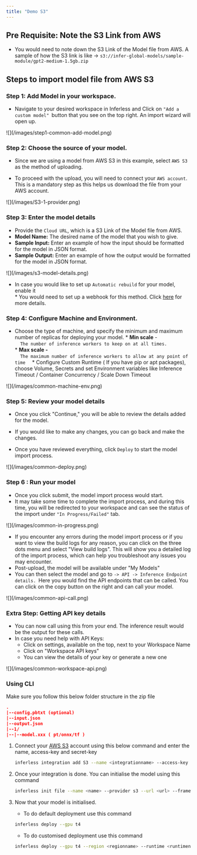 ```yaml
---
title: "Demo S3"
---
```


## Pre Requisite: Note the S3 Link from AWS 

* You would need to note down the S3 Link of the Model file from AWS. A sample of how the S3 link is like -> `s3://infer-global-models/sample-module/gpt2-medium-1.5gb.zip`

## Steps to import model file from AWS S3

### Step 1: Add Model in your workspace.

* Navigate to your desired workspace in Inferless and Click on `"Add a custom model" `button that you see on the top right. An import wizard will open up.

<Frame caption = "Click on Add Model">![](/images/step1-common-add-model.png)</Frame>

###  Step 2: Choose the source of your model.
* Since we are using a model from AWS S3 in this example, select `AWS S3` as the method of uploading.

* To proceed with the upload, you will need to connect your `AWS account`. This is a mandatory step as this helps us download the file from your AWS account.


<Frame caption = "After you have selected Repo ">![](/images/S3-1-provider.png)</Frame>

### Step 3: Enter the model details 
* Provide the `Cloud URL`, which is a  S3 Link of the Model file from AWS.
* **Model Name:** The desired name of the model that you wish to give.
* **Sample Input:** Enter an example of how the input should be formatted for the model in JSON format.
* **Sample Output:** Enter an example of how the output would be formatted for the model in JSON format.
<Frame caption = "Enter the details as noted">![](/images/s3-model-details.png)</Frame>

   * In case you would like to set up `Automatic rebuild` for your model, enable it  
         * You would need to set up a webhook for this method. Click [here](/model-import/automatic-build-via-webhooks) for more details.


### Step 4: Configure Machine and Environment.
* Choose the type of machine, and specify the minimum and maximum number of replicas for deploying your model.
         * **Min scale** \-  
         ```  
         The number of inference workers to keep on at all times.  
         ```  
         * **Max scale -**  
         ```  
         The maximum number of inference workers to allow at any point of time  
         ``` 
         * Configure Custom Runtime ( If you have pip or apt packages), choose Volume, Secrets and set Environment variables like Inference Timeout / Container Concurrency / Scale Down Timeout

<Frame caption = "Set runtime and configuration">![](/images/common-machine-env.png)</Frame>


### Step 5: Review your model details

* Once you click "Continue," you will be able to review the details added for the model.

* If you would like to make any changes, you can go back and make the changes.

* Once you have reviewed everything, click `Deploy` to start the model import process.

<Frame caption = "Review all the details carefully before proceeding">![](/images/common-deploy.png)</Frame>


### Step 6 : Run your model

* Once you click submit, the model import process would start.  
* It may take some time to complete the import process, and during this time, you will be redirected to your workspace and can see the status of the import under `"In Progress/Failed"` tab.  
<Frame caption = "View the model under `In-Progress/ Failed`">![](/images/common-in-progress.png)</Frame>
  
* If you encounter any errors during the model import process or if you want to view the build logs for any reason, you can click on the three dots menu and select "View build logs". This will show you a detailed log of the import process, which can help you troubleshoot any issues you may encounter.  
* Post-upload, the model will be available under "My Models"  
* You can then select the model and go to `-> API -> Inference Endpoint details. `Here you would find the API endpoints that can be called. You can click on the copy button on the right and can call your model.  
  
<Frame caption = "Under the API Tab, you can view the API endpoint details."> ![](/images/common-api-call.png)  </Frame>

### Extra Step: Getting API key details



* You can now call using this from your end. The inference result would be the output for these calls.  
* In case you need help with API Keys:  
   * Click on settings, available on the top, next to your Workspace Name  
   * Click on "Workspace API keys"  
   * You can view the details of your key or generate a new one  
<Frame caption = "Sample for now">![](/images/common-workspace-api.png)</Frame> 

### Using CLI

Make sure you follow this below folder structure in the zip file

```json
.
|--config.pbtxt (optional)
|--input.json
|--output.json
|--1/
|--|--model.xxx ( pt/onnx/tf )
```

1. Connect your [AWS S3](https://aws.amazon.com/s3/) account using this below command and enter the name, access-key and secret-key
    
    ```bash
    inferless integration add S3 --name <integrationname> --access-key <accesskey> --secret-key <secretkey> 
    ```
    
2. Once your integration is done. You can initialise the model using this command
    
    ```bash
    inferless init file --name <name> --provider s3 --url <url> --framework <pytorch/onnx/tensorflow> --autobuild 
    ```
    
3. Now that your model is initialised. 
    - To do default deployment use this command
    
    ```bash
    inferless deploy --gpu t4 
    ```
    
    - To do customised deployment use this command
    
    ```bash
    inferless deploy --gpu t4 --region <regionname> --runtime <runtimename> --volume <volumename> --fractional    
    ```